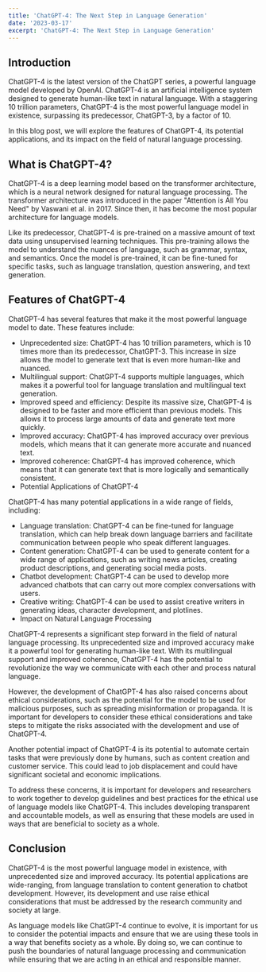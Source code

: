 ```yaml
---
title: 'ChatGPT-4: The Next Step in Language Generation'
date: '2023-03-17'
excerpt: 'ChatGPT-4: The Next Step in Language Generation'
---
```


## Introduction
ChatGPT-4 is the latest version of the ChatGPT series, a powerful language model developed by OpenAI. ChatGPT-4 is an artificial intelligence system designed to generate human-like text in natural language. With a staggering 10 trillion parameters, ChatGPT-4 is the most powerful language model in existence, surpassing its predecessor, ChatGPT-3, by a factor of 10.

In this blog post, we will explore the features of ChatGPT-4, its potential applications, and its impact on the field of natural language processing.

## What is ChatGPT-4?
ChatGPT-4 is a deep learning model based on the transformer architecture, which is a neural network designed for natural language processing. The transformer architecture was introduced in the paper "Attention is All You Need" by Vaswani et al. in 2017. Since then, it has become the most popular architecture for language models.

Like its predecessor, ChatGPT-4 is pre-trained on a massive amount of text data using unsupervised learning techniques. This pre-training allows the model to understand the nuances of language, such as grammar, syntax, and semantics. Once the model is pre-trained, it can be fine-tuned for specific tasks, such as language translation, question answering, and text generation.

## Features of ChatGPT-4
ChatGPT-4 has several features that make it the most powerful language model to date. These features include:
- Unprecedented size: ChatGPT-4 has 10 trillion parameters, which is 10 times more than its predecessor, ChatGPT-3. This increase in size allows the model to generate text that is even more human-like and nuanced.
- Multilingual support: ChatGPT-4 supports multiple languages, which makes it a powerful tool for language translation and multilingual text generation.
- Improved speed and efficiency: Despite its massive size, ChatGPT-4 is designed to be faster and more efficient than previous models. This allows it to process large amounts of data and generate text more quickly.
- Improved accuracy: ChatGPT-4 has improved accuracy over previous models, which means that it can generate more accurate and nuanced text.
- Improved coherence: ChatGPT-4 has improved coherence, which means that it can generate text that is more logically and semantically consistent.
- Potential Applications of ChatGPT-4

ChatGPT-4 has many potential applications in a wide range of fields, including:
- Language translation: ChatGPT-4 can be fine-tuned for language translation, which can help break down language barriers and facilitate communication between people who speak different languages.
- Content generation: ChatGPT-4 can be used to generate content for a wide range of applications, such as writing news articles, creating product descriptions, and generating social media posts.
- Chatbot development: ChatGPT-4 can be used to develop more advanced chatbots that can carry out more complex conversations with users.
- Creative writing: ChatGPT-4 can be used to assist creative writers in generating ideas, character development, and plotlines.
- Impact on Natural Language Processing

ChatGPT-4 represents a significant step forward in the field of natural language processing. Its unprecedented size and improved accuracy make it a powerful tool for generating human-like text. With its multilingual support and improved coherence, ChatGPT-4 has the potential to revolutionize the way we communicate with each other and process natural language.

However, the development of ChatGPT-4 has also raised concerns about ethical considerations, such as the potential for the model to be used for malicious purposes, such as spreading misinformation or propaganda. It is important for developers to consider these ethical considerations and take steps to mitigate the risks associated with the development and use of ChatGPT-4.

Another potential impact of ChatGPT-4 is its potential to automate certain tasks that were previously done by humans, such as content creation and customer service. This could lead to job displacement and could have significant societal and economic implications.

To address these concerns, it is important for developers and researchers to work together to develop guidelines and best practices for the ethical use of language models like ChatGPT-4. This includes developing transparent and accountable models, as well as ensuring that these models are used in ways that are beneficial to society as a whole.

## Conclusion
ChatGPT-4 is the most powerful language model in existence, with unprecedented size and improved accuracy. Its potential applications are wide-ranging, from language translation to content generation to chatbot development. However, its development and use raise ethical considerations that must be addressed by the research community and society at large.

As language models like ChatGPT-4 continue to evolve, it is important for us to consider the potential impacts and ensure that we are using these tools in a way that benefits society as a whole. By doing so, we can continue to push the boundaries of natural language processing and communication while ensuring that we are acting in an ethical and responsible manner.
